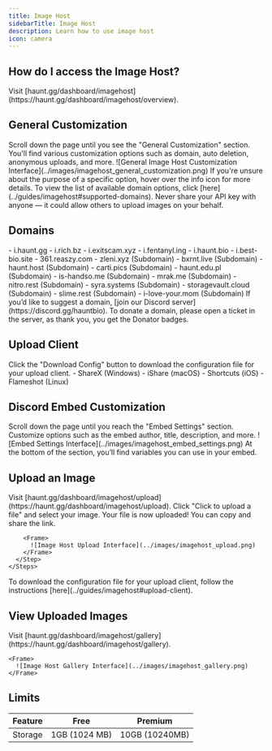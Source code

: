 ---
title: Image Host
sidebarTitle: Image Host
description: Learn how to use image host 
icon: camera
---

## How do I access the Image Host?

<Steps>
  <Step title="Open the Dashboard in the Image Host section">
    Visit [haunt.gg/dashboard/imagehost](https://haunt.gg/dashboard/imagehost/overview).
  </Step>
</Steps>

## General Customization

<Steps>
  <Step title="Scroll down">
    Scroll down the page until you see the "General Customization" section.
  </Step>
  <Step title="Start customizing">
    You'll find various customization options such as domain, auto deletion, anonymous uploads, and more.
  </Step>
</Steps>

<Frame>
  ![General Image Host Customization Interface](../images/imagehost_general_customization.png)
</Frame>

<Tip>
If you're unsure about the purpose of a specific option, hover over the info icon for more details.
</Tip>

<Info>
To view the list of available domain options, click [here](../guides/imagehost#supported-domains).
</Info>

<Danger>
Never share your API key with anyone — it could allow others to upload images on your behalf.
</Danger>

## Domains

<Accordion title="Supported Domains">
- i.haunt.gg  
- i.rich.bz
- i.exitscam.xyz
- i.fentanyl.ing
- i.haunt.bio
- i.best-bio.site
- 361.reaszy.com
- zleni.xyz (Subdomain)  
- bxrnt.live (Subdomain)  
- haunt.host (Subdomain)
- carti.pics (Subdomain)
- haunt.edu.pl (Subdomain)
- is-handso.me (Subdomain)
- mrak.me (Subdomain)
- nitro.rest (Subdomain)
- syra.systems (Subdomain)
- storagevault.cloud (Subdomain)
- slime.rest (Subdomain)
- i-love-your.mom (Subdomain)
</Accordion>

<Tip>
If you’d like to suggest a domain, [join our Discord server](https://discord.gg/hauntbio). To donate a domain, please open a ticket in the server, as thank you, you get the Donator badges.
</Tip>


## Upload Client

<Steps>
  <Step title="Download Config">
    Click the "Download Config" button to download the configuration file for your upload client.
  </Step>
</Steps>

<Accordion title="Supported Upload Clients">
- ShareX (Windows)  
- iShare (macOS)  
- Shortcuts (iOS)  
- Flameshot (Linux)
</Accordion>

## Discord Embed Customization

<Steps>
  <Step title="Scroll down">
    Scroll down the page until you reach the "Embed Settings" section.
  </Step>
  <Step title="Start customizing">
    Customize options such as the embed author, title, description, and more.
  </Step>
</Steps>

<Frame>
  ![Embed Settings Interface](../images/imagehost_embed_settings.png)
</Frame>

<Info>
At the bottom of the section, you’ll find variables you can use in your embed.
</Info>

## Upload an Image

<Tabs>
  <Tab title="Manual Upload">
    <Steps>
      <Step title="Open the Upload section on the dashboard">
        Visit [haunt.gg/dashboard/imagehost/upload](https://haunt.gg/dashboard/imagehost/upload).
      </Step>
      <Step title="Choose file">
        Click "Click to upload a file" and select your image.
      </Step>
      <Step title="Done">
        Your file is now uploaded! You can copy and share the link.

        <Frame>
          ![Image Host Upload Interface](../images/imagehost_upload.png)
        </Frame>
      </Step>
    </Steps>
  </Tab>
  <Tab title="Upload Client">
    To download the configuration file for your upload client, follow the instructions [here](../guides/imagehost#upload-client).
  </Tab>
</Tabs>

## View Uploaded Images

<Steps>
  <Step title="Open the Gallery section on the dashboard">
    Visit [haunt.gg/dashboard/imagehost/gallery](https://haunt.gg/dashboard/imagehost/gallery).

    <Frame>
      ![Image Host Gallery Interface](../images/imagehost_gallery.png)
    </Frame>
  </Step>
</Steps>

## Limits

| Feature  | Free               | Premium         |
|----------|--------------------|-----------------|
| Storage  | 1GB (1024 MB)      | 10GB (10240MB)   |
